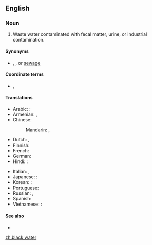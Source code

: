 {{also|blackwater}}
==English==

===Noun===
{{en-noun|-}}

# Waste water contaminated with fecal matter, urine, or industrial contamination.

====Synonyms====
* {{sense|contaminated waste water}} {{l|en|brown water}}, {{l|en|foul water}}, or [[sewage]]

====Coordinate terms====
* {{sense|contaminated waste water}} {{l|en|gray water}}, {{l|en|sullage}}

====Translations====
{{trans-top|contaminated waste water}}
* Arabic: {{t-needed|ar}}:
* Armenian: {{t+|hy|կեղտաջուր|sc=Armn}}, {{t+|hy|կոյուղաջուր|sc=Armn}}
* Chinese:
*: Mandarin: {{t+|cmn|黑水|tr=hēishuǐ|sc=Hani}}, {{t+|cmn|污水|tr=wūshuǐ|sc=Hani}}
* Dutch: {{t|nl|zwart water|n}}, {{t|nl|zwartwater|n}}
* Finnish: {{t|fi|käymälävesi}}
* French: {{t+|fr|eaux noires}}
* German: {{t+|de|Schwarzwasser}}
* Hindi: {{t-needed|hi}}:
{{trans-mid}}
* Italian: {{t|it|acqua di scolo}}, {{t|it|acque nere}}
* Japanese: {{t-needed|ja}}:
* Korean: {{t-needed|ko}}:
* Portuguese: {{t+|pt|esgoto|m}}
* Russian: {{t|ru|фека́льный отхо́д|m}}, {{t|ru|чёрная вода́|f}}
* Spanish: {{t|es|agua negra|f}}
* Vietnamese: {{t-needed|vi}}:
{{trans-bottom}}

====See also====
* {{pedia|Blackwater}}

[[zh:black water]]